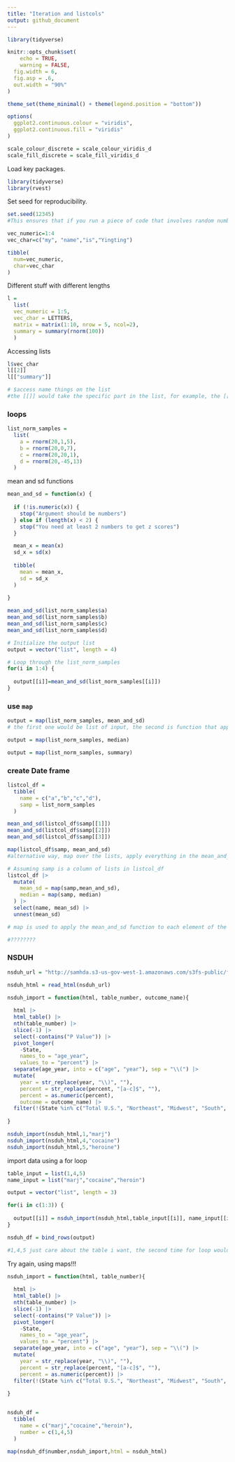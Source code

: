 ```yaml
---
title: "Iteration and listcols"
output: github_document
---
```


```r
library(tidyverse)

knitr::opts_chunk$set(
	echo = TRUE,
	warning = FALSE,
  fig.width = 6,
  fig.asp = .6,
  out.width = "90%"
)

theme_set(theme_minimal() + theme(legend.position = "bottom"))

options(
  ggplot2.continuous.colour = "viridis",
  ggplot2.continuous.fill = "viridis"
)

scale_colour_discrete = scale_colour_viridis_d
scale_fill_discrete = scale_fill_viridis_d
```

Load key packages.

```r
library(tidyverse)
library(rvest)
```


Set seed for reproducibility.

```r
set.seed(12345)
#This ensures that if you run a piece of code that involves random numbers, you'll get the same results each time you run it, making your code reproducible
```



```r
vec_numeric=1:4
vec_char=c("my", "name","is","Yingting")

tibble(
  num=vec_numeric,
  char=vec_char
)
```


Different stuff with different lengths

```r
l = 
  list(
  vec_numeric = 1:5,
  vec_char = LETTERS,
  matrix = matrix(1:10, nrow = 5, ncol=2),
  summary = summary(rnorm(100))
  )
```

Accessing lists
```r
l$vec_char
l[[2]]
l[["summary"]]

# $access name things on the list
#the [[]] would take the specific part in the list, for example, the [[2]] would be var_char as it is second one


```



### loops

```r
list_norm_samples = 
  list(
    a = rnorm(20,1,5),
    b = rnorm(20,0,7),
    c = rnorm(20,20,1),
    d = rnorm(20,-45,13)
  )
```


mean and sd functions

```r
mean_and_sd = function(x) {
  
  if (!is.numeric(x)) {
    stop("Argument should be numbers")
  } else if (length(x) < 2) {
    stop("You need at least 2 numbers to get z scores")
  }

  mean_x = mean(x)
  sd_x = sd(x)
  
  tibble(
    mean = mean_x,
    sd = sd_x
  )
  
}
```

```r
mean_and_sd(list_norm_samples$a)
mean_and_sd(list_norm_samples$b)
mean_and_sd(list_norm_samples$c)
mean_and_sd(list_norm_samples$d)
```



```r
# Initialize the output list
output = vector("list", length = 4)

# Loop through the list_norm_samples
for(i in 1:4) {
  
  output[[i]]=mean_and_sd(list_norm_samples[[i]])
}
```


### use `map`

```r
output = map(list_norm_samples, mean_and_sd)
# the first one would be list of input, the second is function that apply

output = map(list_norm_samples, median)

output = map(list_norm_samples, summary)


```



### create Date frame

```r
listcol_df = 
  tibble(
    name = c("a","b","c","d"),
    samp = list_norm_samples
  )


```


```r
mean_and_sd(listcol_df$samp[[1]])
mean_and_sd(listcol_df$samp[[2]])
mean_and_sd(listcol_df$samp[[3]])

map(listcol_df$samp, mean_and_sd)
#alternative way, map over the lists, apply everything in the mean_and_sd function

# Assuming samp is a column of lists in listcol_df
listcol_df |> 
  mutate(
    mean_sd = map(samp,mean_and_sd),
    median = map(samp, median)
  ) |> 
  select(name, mean_sd) |> 
  unnest(mean_sd)

# map is used to apply the mean_and_sd function to each element of the samp column in listcol_df, creating a new column named mean_sd.

#????????
```



### NSDUH

```r
nsduh_url = "http://samhda.s3-us-gov-west-1.amazonaws.com/s3fs-public/field-uploads/2k15StateFiles/NSDUHsaeShortTermCHG2015.htm"

nsduh_html = read_html(nsduh_url)
```



```r
nsduh_import = function(html, table_number, outcome_name){
  
  html |> 
  html_table() |> 
  nth(table_number) |>
  slice(-1) |> 
  select(-contains("P Value")) |>
  pivot_longer(
    -State,
    names_to = "age_year", 
    values_to = "percent") |>
  separate(age_year, into = c("age", "year"), sep = "\\(") |>
  mutate(
    year = str_replace(year, "\\)", ""),
    percent = str_replace(percent, "[a-c]$", ""),
    percent = as.numeric(percent),
    outcome = outcome_name) |>
  filter(!(State %in% c("Total U.S.", "Northeast", "Midwest", "South", "West")))
  
}

nsduh_import(nsduh_html,1,"marj")
nsduh_import(nsduh_html,4,"cocaine")
nsduh_import(nsduh_html,5,"heroine")
```


import data using a for loop

```r

table_input = list(1,4,5)
name_input = list("marj","cocaine","heroin")

output = vector("list", length = 3)

for(i in c(1:3)) {
  
  output[[i]] = nsduh_import(nsduh_html,table_input[[i]], name_input[[i]])
}

nsduh_df = bind_rows(output)

#1,4,5 just care about the table i want, the second time for loop would go round the four table
```
Try again, using maps!!!

```r
nsduh_import = function(html, table_number){
  
  html |> 
  html_table() |> 
  nth(table_number) |>
  slice(-1) |> 
  select(-contains("P Value")) |>
  pivot_longer(
    -State,
    names_to = "age_year", 
    values_to = "percent") |>
  separate(age_year, into = c("age", "year"), sep = "\\(") |>
  mutate(
    year = str_replace(year, "\\)", ""),
    percent = str_replace(percent, "[a-c]$", ""),
    percent = as.numeric(percent)) |>
  filter(!(State %in% c("Total U.S.", "Northeast", "Midwest", "South", "West")))
  
}


nsduh_df = 
  tibble(
    name = c("marj","cocaine","heroin"),
    number = c(1,4,5)
  ) 

map(nsduh_df$number,nsduh_import,html = nsduh_html)
```

